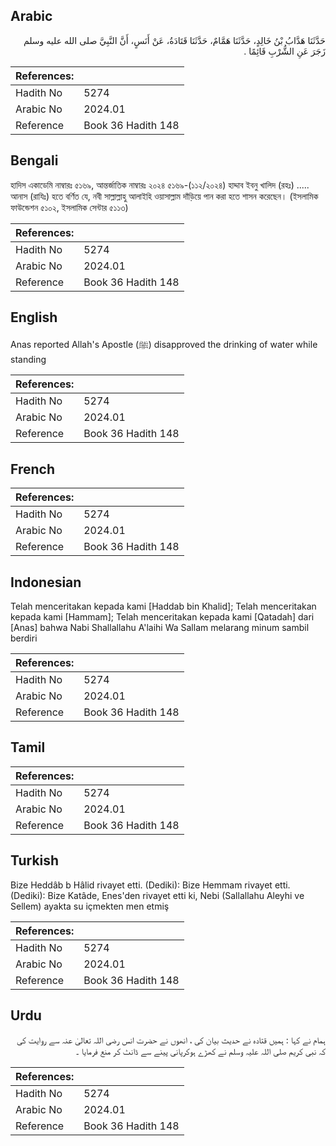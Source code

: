 ## Arabic


<div dir="rtl" lang="ar" style={{fontSize:'larger',backgroundColor:'#f8f9fa',padding:20}}>
حَدَّثَنَا هَدَّابُ بْنُ خَالِدٍ، حَدَّثَنَا هَمَّامٌ، حَدَّثَنَا قَتَادَةُ، عَنْ أَنَسٍ، أَنَّ النَّبِيَّ صلى الله عليه وسلم زَجَرَ عَنِ الشُّرْبِ قَائِمًا ‏.‏
</div>
<div style={{backgroundColor:'#f8f9fa',padding:20, marginBottom: 10}}><table> <thead> <tr> <th>References:</th> <th></th> </tr> </thead> <tbody><tr><td>Hadith No</td><td>5274</td></tr><tr><td>Arabic No</td><td>2024.01</td></tr><tr><td>Reference</td><td>Book 36 Hadith 148</td></tr></tbody></table></div>

## Bengali


<div dir="ltr" lang="bn" style={{fontSize:'larger',backgroundColor:'#f8f9fa',padding:20}}>
হাদিস একাডেমি নাম্বারঃ ৫১৬৯, আন্তর্জাতিক নাম্বারঃ ২০২৪ ৫১৬৯-(১১২/২০২৪) হাদ্দাব ইবনু খালিদ (রহঃ) ..... আনাস (রাযিঃ) হতে বর্ণিত যে, নবী সাল্লাল্লাহু আলাইহি ওয়াসাল্লাম দাঁড়িয়ে পান করা হতে শাসন করেছেন। (ইসলামিক ফাউন্ডেশন ৫১০২, ইসলামিক সেন্টার ৫১১৩)
</div>
<div style={{backgroundColor:'#f8f9fa',padding:20, marginBottom: 10}}><table> <thead> <tr> <th>References:</th> <th></th> </tr> </thead> <tbody><tr><td>Hadith No</td><td>5274</td></tr><tr><td>Arabic No</td><td>2024.01</td></tr><tr><td>Reference</td><td>Book 36 Hadith 148</td></tr></tbody></table></div>

## English


<div dir="ltr" lang="en" style={{fontSize:'larger',backgroundColor:'#f8f9fa',padding:20}}>
Anas reported Allah's Apostle (ﷺ) disapproved the drinking of water while standing
</div>
<div style={{backgroundColor:'#f8f9fa',padding:20, marginBottom: 10}}><table> <thead> <tr> <th>References:</th> <th></th> </tr> </thead> <tbody><tr><td>Hadith No</td><td>5274</td></tr><tr><td>Arabic No</td><td>2024.01</td></tr><tr><td>Reference</td><td>Book 36 Hadith 148</td></tr></tbody></table></div>

## French


<div dir="ltr" lang="fr" style={{fontSize:'larger',backgroundColor:'#f8f9fa',padding:20}}>

</div>
<div style={{backgroundColor:'#f8f9fa',padding:20, marginBottom: 10}}><table> <thead> <tr> <th>References:</th> <th></th> </tr> </thead> <tbody><tr><td>Hadith No</td><td>5274</td></tr><tr><td>Arabic No</td><td>2024.01</td></tr><tr><td>Reference</td><td>Book 36 Hadith 148</td></tr></tbody></table></div>

## Indonesian


<div dir="ltr" lang="id" style={{fontSize:'larger',backgroundColor:'#f8f9fa',padding:20}}>
Telah menceritakan kepada kami [Haddab bin Khalid]; Telah menceritakan kepada kami [Hammam]; Telah menceritakan kepada kami [Qatadah] dari [Anas] bahwa Nabi Shallallahu A'laihi Wa Sallam melarang minum sambil berdiri
</div>
<div style={{backgroundColor:'#f8f9fa',padding:20, marginBottom: 10}}><table> <thead> <tr> <th>References:</th> <th></th> </tr> </thead> <tbody><tr><td>Hadith No</td><td>5274</td></tr><tr><td>Arabic No</td><td>2024.01</td></tr><tr><td>Reference</td><td>Book 36 Hadith 148</td></tr></tbody></table></div>

## Tamil


<div dir="ltr" lang="ta" style={{fontSize:'larger',backgroundColor:'#f8f9fa',padding:20}}>

</div>
<div style={{backgroundColor:'#f8f9fa',padding:20, marginBottom: 10}}><table> <thead> <tr> <th>References:</th> <th></th> </tr> </thead> <tbody><tr><td>Hadith No</td><td>5274</td></tr><tr><td>Arabic No</td><td>2024.01</td></tr><tr><td>Reference</td><td>Book 36 Hadith 148</td></tr></tbody></table></div>

## Turkish


<div dir="ltr" lang="tr" style={{fontSize:'larger',backgroundColor:'#f8f9fa',padding:20}}>
Bize Heddâb b Hâlid rivayet etti. (Dediki): Bize Hemmam rivayet etti. (Dediki): Bize Katâde, Enes'den rivayet etti ki, Nebi (Sallallahu Aleyhi ve Sellem) ayakta su içmekten men etmiş
</div>
<div style={{backgroundColor:'#f8f9fa',padding:20, marginBottom: 10}}><table> <thead> <tr> <th>References:</th> <th></th> </tr> </thead> <tbody><tr><td>Hadith No</td><td>5274</td></tr><tr><td>Arabic No</td><td>2024.01</td></tr><tr><td>Reference</td><td>Book 36 Hadith 148</td></tr></tbody></table></div>

## Urdu


<div dir="rtl" lang="ur" style={{fontSize:'larger',backgroundColor:'#f8f9fa',padding:20}}>
ہمام نے کہا : ہمیں قتادہ نے حدیث بیان کی ، انھوں نے حضرت انس رضی اللہ تعالیٰ عنہ سے روایت کی کہ نبی کریم صلی اللہ علیہ وسلم نے کھڑے ہوکرپانی پینے سے ڈانٹ کر منع فرمایا ۔
</div>
<div style={{backgroundColor:'#f8f9fa',padding:20, marginBottom: 10}}><table> <thead> <tr> <th>References:</th> <th></th> </tr> </thead> <tbody><tr><td>Hadith No</td><td>5274</td></tr><tr><td>Arabic No</td><td>2024.01</td></tr><tr><td>Reference</td><td>Book 36 Hadith 148</td></tr></tbody></table></div>